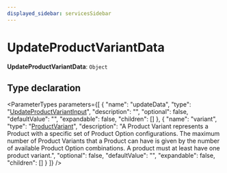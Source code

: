 ```yaml
---
displayed_sidebar: servicesSidebar
---
```



# UpdateProductVariantData

 **UpdateProductVariantData**: `Object`

## Type declaration

<ParameterTypes parameters={[
  {
    "name": "updateData",
    "type": "[UpdateProductVariantInput](services.UpdateProductVariantInput.mdx)",
    "description": "",
    "optional": false,
    "defaultValue": "",
    "expandable": false,
    "children": []
  },
  {
    "name": "variant",
    "type": "[ProductVariant](../classes/services.ProductVariant.mdx)",
    "description": "A Product Variant represents a Product with a specific set of Product Option configurations. The maximum number of Product Variants that a Product can have is given by the number of available Product Option combinations. A product must at least have one product variant.",
    "optional": false,
    "defaultValue": "",
    "expandable": false,
    "children": []
  }
]} />
